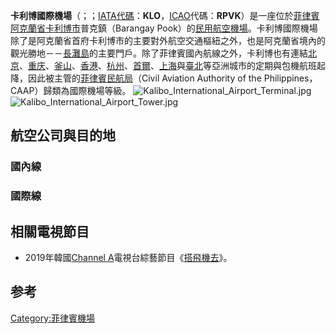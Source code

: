 {{Infobox Airport
| name         = 卡利博國際機場<br>Kalibo International Airport
| image        = Kalibo Airport.jpg
| caption      = 卡利博國際機場正面入口
| image2       = 
| caption2     = 
| IATA         = KLO
| ICAO         = RPVK
<center>{{Location map|Philippines|width=200|float=center
|caption=|mark=Airplane_silhouette.svg|marksize=10
|label=KLO|position=right
|lat_deg=11|lat_min=40|lat_sec=45.95|lat_dir=N
|lon_deg=122|lon_min=22|lon_sec=34.66|lon_dir=E
}}<small>機場在菲律賓的位置</small></center>
| type         = 民用
| operator     = [[菲律賓民航局|菲律賓民航局]]
| city         = [[阿克蘭省|阿克蘭省]][[卡利博市|卡利博市]]
| location     = 普克鎮（Barangay Pook）
| hub          = [[飛龍航空|飛龍航空]]
| elevation-f  = 14
| elevation-m  = 4
| coordinates  = {{Coord|11|40|45.95|N|122|22|34.66|E|type:airport}}
| metric-elev  = yes
| metric-rwy   = yes
| r1-number    = 05/23
| r1-length-m  = 2,300
| r1-length-f  = 7,545
| r1-surface   = 柏油混凝土
| stat-year    = 2016
| stat1-header = 旅客量
| stat1-data   = 2,711,036
| stat2-header = 起降架次
| stat2-data   = 20,962
| stat3-header = 貨運舌吐量
| stat3-data   = 1,750
| footnotes    = 數據資料來自菲律賓民航局。<ref name="statistics">{{cite web | title=Passenger Statistics 2010 | date=May 2011 | url=http://www.caap.gov.ph/Downloads/adms.pdf | accessdate=April 21, 2010 | deadurl=yes | archiveurl=https://web.archive.org/web/20130509015949/http://www.caap.gov.ph/Downloads/adms.pdf | archivedate=2013年5月9日 }}</ref>
}}
'''卡利博國際機場'''（{{lang-fil|Paliparang Pandaigdig ng Kalibo}}；{{lang-en|Kalibo International Airport}}；[[IATA代碼|IATA代碼]]：'''KLO'''，[[ICAO|ICAO]]代碼：'''RPVK'''）是一座位於[[菲律賓|菲律賓]][[阿克蘭省|阿克蘭省]][[卡利博市|卡利博市]]普克鎮（Barangay Pook）的[[民用航空|民用航空]][[機場|機場]]。卡利博國際機場除了是阿克蘭省首府卡利博市的主要對外航空交通樞紐之外，也是阿克蘭省境內的觀光勝地－－[[長灘島|長灘島]]的主要門戶。除了菲律賓國內航線之外，卡利博也有連結[[北京|北京]]、[[重庆|重庆]]、[[釜山|釜山]]、[[香港|香港]]、[[杭州|杭州]]、[[首爾|首爾]]、[[上海|上海]]與[[臺北|臺北]]等亞洲城市的定期與包機航班起降，因此被主管的[[菲律賓民航局|菲律賓民航局]]（Civil Aviation Authority of the Philippines，CAAP）歸類為國際機場等級。
[[Image:Kalibo_International_Airport_Terminal.jpg|thumb]]
[[Image:Kalibo_International_Airport_Tower.jpg|thumb]]

== 航空公司與目的地 ==
===國內線===
{{Airport-dest-list
| {{flagicon|PHL}} [[菲律賓航空|菲律賓航空]] (PR)| [[宿霧國際機場|宿霧]]、[[艾奎諾國際機場|馬尼拉]]
| {{flagicon|PHL}} [[菲律賓航空|菲律賓航空]] (PR)<br><small>由[[菲航快運|菲航快運]]營運</small>| [[宿霧國際機場|宿霧]]、[[艾奎諾國際機場|馬尼拉]]
| {{flagicon|PHL}} [[宿霧太平洋航空|宿霧太平洋航空]] (5J)| [[宿霧國際機場|宿霧]]
| {{flagicon|PHL}} [[宿霧太平洋航空|宿霧太平洋航空]] (5J)<br><small>由[[宿翱航空|宿翱航空]]營運</small>| [[艾奎諾國際機場|馬尼拉]]
| {{flagicon|PHL}} [[菲律賓亞洲航空|菲律賓亞洲航空]] (Z2)| [[艾奎諾國際機場|馬尼拉]]、[[克拉克国际机场|克拉克]]
}}

===國際線===
{{Airport-dest-list
| {{flagicon|PHL}} [[菲律賓航空|菲律賓航空]] (PR)|[[北京首都國際機場|北京-首都]]<BR>'''季節性包機：'''[[哈巴罗夫斯克机场|伯力]]
| {{flagicon|PHL}} [[菲律賓航空|菲律賓航空]] (PR)<br><small>由[[菲航快運|菲航快運]]營運</small>| [[杭州蕭山國際機場|杭州]]、[[南京祿口國際機場|南京]]、[[浦東國際機場|上海-浦東]]
| {{flagicon|PHL}} [[宿霧太平洋航空|宿霧太平洋航空]] (5J)|[[北京首都国际机场|北京]]、[[仁川國際機場|首爾-仁川]]
| {{flagicon|PHL}} [[菲律賓亞洲航空|菲律賓亞洲航空]] (Z2)| [[釜山金海國際機場|釜山-金海]]、[[仁川國際機場|首爾-仁川]]、[[浦東國際機場|上海-浦東]]、[[臺灣桃園國際機場|臺北-桃園]]
| {{flagicon|PHL}} {{link-en|泛太平洋航空|Pan Pacific Airlines}} (8Y)| [[金海國際機場|釜山-金海]]、[[務安國際機場|務安]]、[[仁川國際機場|首爾-仁川]]
| {{flagicon|PHL}} {{link-en|皇家包機服務航空|Royal Air Charter Service}} (RW)| '''包機：'''[[揭陽潮汕國際機場|揭陽]]、[[澳門國際機場|澳門]]
| {{flagicon|TWN}} [[長榮航空|長榮航空]] (BR)| [[臺灣桃園國際機場|臺北-桃園]]
| {{flagicon|TWN}} [[台灣虎航|台灣虎航]] (IT)| [[臺灣桃園國際機場|臺北-桃園]]
| {{flagicon|CHN}} [[中國東方航空|中國東方航空]] (MU)| [[成都雙流國際機場|成都]]
| {{flagicon|CHN}} [[廈門航空|廈門航空]] (MF)| [[福州長樂國際機場|福州]]
| {{flagicon|CHN}} [[吉祥航空|吉祥航空]] (HO)| [[南京祿口國際機場|南京]]、[[上海浦東國際機場|上海-浦東]]
| {{flagicon|CHN}} [[奧凱航空|奧凱航空]] (BK)| [[長沙黃花國際機場|長沙]]、[[杭州蕭山國際機場|杭州]]
| {{flagicon|KOR}} [[德威航空|德威航空]] (TW)| [[大邱國際機場|大邱]]、[[仁川國際機場|首爾-仁川]]
| {{flagicon|KOR}} [[釜山航空|釜山航空]] (BX)| '''季節性：'''[[金海國際機場|釜山-金海]]
| {{flagicon|KOR}} [[首爾航空|首爾航空]] (RS)| [[仁川國際機場|首爾-仁川]]
}}

== 相關電視節目 ==
*2019年韓國[[Channel_A|Channel A]]電視台綜藝節目《[[搭飛機去|搭飛機去]]》。

== 参考 ==
<references/>

{{DEFAULTSORT:K}}
[[Category:菲律賓機場|Category:菲律賓機場]]